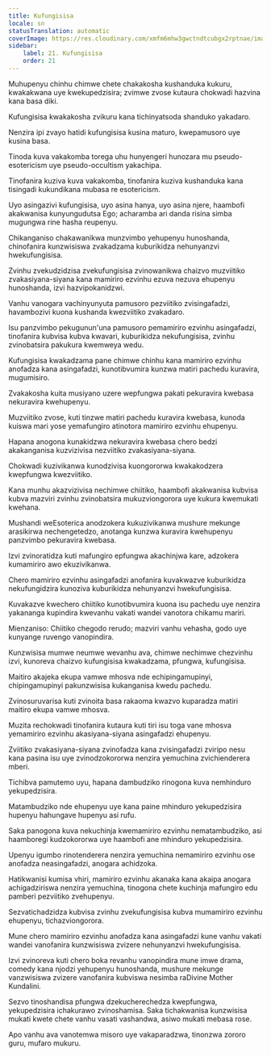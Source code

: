```yaml
---
title: Kufungisisa
locale: sn
statusTranslation: automatic
coverImage: https://res.cloudinary.com/xmfm6mhw3gwctndtcubgx2rptnae/image/upload/v1741354419/small_cover_la_gran_rebelion_28716e29d2.webp
sidebar:
    label: 21. Kufungisisa
    order: 21
---
```

Muhupenyu chinhu chimwe chete chakakosha kushanduka kukuru, kwakakwana uye kwekupedzisira; zvimwe zvose kutaura chokwadi hazvina kana basa diki.

Kufungisisa kwakakosha zvikuru kana tichinyatsoda shanduko yakadaro.

Nenzira ipi zvayo hatidi kufungisisa kusina maturo, kwepamusoro uye kusina basa.

Tinoda kuva vakakomba torega uhu hunyengeri hunozara mu pseudo-esotericism uye pseudo-occultism yakachipa.

Tinofanira kuziva kuva vakakomba, tinofanira kuziva kushanduka kana tisingadi kukundikana mubasa re esotericism.

Uyo asingazivi kufungisisa, uyo asina hanya, uyo asina njere, haambofi akakwanisa kunyungudutsa Ego; acharamba ari danda risina simba mugungwa rine hasha reupenyu.

Chikanganiso chakawanikwa munzvimbo yehupenyu hunoshanda, chinofanira kunzwisiswa zvakadzama kuburikidza nehunyanzvi hwekufungisisa.

Zvinhu zvekudzidzisa zvekufungisisa zvinowanikwa chaizvo muzviitiko zvakasiyana-siyana kana mamiriro ezvinhu ezuva nezuva ehupenyu hunoshanda, izvi hazvipokanidzwi.

Vanhu vanogara vachinyunyuta pamusoro pezviitiko zvisingafadzi, havambozivi kuona kushanda kwezviitiko zvakadaro.

Isu panzvimbo pekugunun'una pamusoro pemamiriro ezvinhu asingafadzi, tinofanira kubvisa kubva kwavari, kuburikidza nekufungisisa, zvinhu zvinobatsira pakukura kwemweya wedu.

Kufungisisa kwakadzama pane chimwe chinhu kana mamiriro ezvinhu anofadza kana asingafadzi, kunotibvumira kunzwa matiri pachedu kuravira, mugumisiro.

Zvakakosha kuita musiyano uzere wepfungwa pakati pekuravira kwebasa nekuravira kwehupenyu.

Muzviitiko zvose, kuti tinzwe matiri pachedu kuravira kwebasa, kunoda kuiswa mari yose yemafungiro atinotora mamiriro ezvinhu ehupenyu.

Hapana anogona kunakidzwa nekuravira kwebasa chero bedzi akakanganisa kuzvizivisa nezviitiko zvakasiyana-siyana.

Chokwadi kuzivikanwa kunodzivisa kuongororwa kwakakodzera kwepfungwa kwezviitiko.

Kana munhu akazvizivisa nechimwe chiitiko, haambofi akakwanisa kubvisa kubva mazviri zvinhu zvinobatsira mukuzviongorora uye kukura kwemukati kwehana.

Mushandi weEsoterica anodzokera kukuzivikanwa mushure mekunge arasikirwa nechengetedzo, anotanga kunzwa kuravira kwehupenyu panzvimbo pekuravira kwebasa.

Izvi zvinoratidza kuti mafungiro epfungwa akachinjwa kare, adzokera kumamiriro awo ekuzivikanwa.

Chero mamiriro ezvinhu asingafadzi anofanira kuvakwazve kuburikidza nekufungidzira kunoziva kuburikidza nehunyanzvi hwekufungisisa.

Kuvakazve kwechero chiitiko kunotibvumira kuona isu pachedu uye nenzira yakananga kupindira kwevanhu vakati wandei vanotora chikamu mariri.

Mienzaniso: Chiitiko chegodo rerudo; mazviri vanhu vehasha, godo uye kunyange ruvengo vanopindira.

Kunzwisisa mumwe neumwe wevanhu ava, chimwe nechimwe chezvinhu izvi, kunoreva chaizvo kufungisisa kwakadzama, pfungwa, kufungisisa.

Maitiro akajeka ekupa vamwe mhosva nde echipingamupinyi, chipingamupinyi pakunzwisisa kukanganisa kwedu pachedu.

Zvinosuruvarisa kuti zvinoita basa rakaoma kwazvo kuparadza matiri maitiro ekupa vamwe mhosva.

Muzita rechokwadi tinofanira kutaura kuti tiri isu toga vane mhosva yemamiriro ezvinhu akasiyana-siyana asingafadzi ehupenyu.

Zviitiko zvakasiyana-siyana zvinofadza kana zvisingafadzi zviripo nesu kana pasina isu uye zvinodzokororwa nenzira yemuchina zvichienderera mberi.

Tichibva pamutemo uyu, hapana dambudziko rinogona kuva nemhinduro yekupedzisira.

Matambudziko nde ehupenyu uye kana paine mhinduro yekupedzisira hupenyu hahungave hupenyu asi rufu.

Saka panogona kuva nekuchinja kwemamiriro ezvinhu nematambudziko, asi haamboregi kudzokororwa uye haambofi ane mhinduro yekupedzisira.

Upenyu igumbo rinotenderera nenzira yemuchina nemamiriro ezvinhu ose anofadza neasingafadzi, anogara achidzoka.

Hatikwanisi kumisa vhiri, mamiriro ezvinhu akanaka kana akaipa anogara achigadziriswa nenzira yemuchina, tinogona chete kuchinja mafungiro edu pamberi pezviitiko zvehupenyu.

Sezvatichadzidza kubvisa zvinhu zvekufungisisa kubva mumamiriro ezvinhu ehupenyu, tichazviongorora.

Mune chero mamiriro ezvinhu anofadza kana asingafadzi kune vanhu vakati wandei vanofanira kunzwisiswa zvizere nehunyanzvi hwekufungisisa.

Izvi zvinoreva kuti chero boka revanhu vanopindira mune imwe drama, comedy kana njodzi yehupenyu hunoshanda, mushure mekunge vanzwisiswa zvizere vanofanira kubviswa nesimba raDivine Mother Kundalini.

Sezvo tinoshandisa pfungwa dzekucherechedza kwepfungwa, yekupedzisira ichakurawo zvinoshamisa. Saka tichakwanisa kunzwisisa mukati kwete chete vanhu vasati vashandwa, asiwo mukati mebasa rose.

Apo vanhu ava vanotemwa misoro uye vakaparadzwa, tinonzwa zororo guru, mufaro mukuru.

